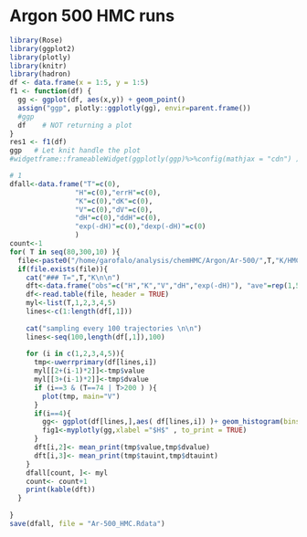 # Argon 500 HMC runs  

```r
library(Rose)
library(ggplot2)
library(plotly)
library(knitr)
library(hadron)
df <- data.frame(x = 1:5, y = 1:5)
f1 <- function(df) {
  gg <- ggplot(df, aes(x,y)) + geom_point()
  assign("ggp", plotly::ggplotly(gg), envir=parent.frame())
  #ggp
  df    # NOT returning a plot
}
res1 <- f1(df)
ggp   # Let knit handle the plot
#widgetframe::frameableWidget(ggplotly(ggp)%>%config(mathjax = "cdn") )
```



```r
# 1
dfall<-data.frame("T"=c(0),
                "H"=c(0),"errH"=c(0),
                "K"=c(0),"dK"=c(0),
                "V"=c(0),"dV"=c(0),
                "dH"=c(0),"ddH"=c(0),
                "exp(-dH)"=c(0),"dexp(-dH)"=c(0)
                )
count<-1
for( T in seq(80,300,10) ){
  file<-paste0("/home/garofalo/analysis/chemHMC/Argon/Ar-500/",T,"K/HMC_hystory_",T,"K.txt")
  if(file.exists(file)){
    cat("### T=",T,"K\n\n")
    dft<-data.frame("obs"=c("H","K","V","dH","exp(-dH)"), "ave"=rep(1,5), "tauint"=rep(1,5) )
    df<-read.table(file, header = TRUE)
    myl<-list(T,1,2,3,4,5)
    lines<-c(1:length(df[,1]))
    
    cat("sampling every 100 trajectories \n\n")
    lines<-seq(100,length(df[,1]),100)
    
    for (i in c(1,2,3,4,5)){
      tmp<-uwerrprimary(df[lines,i])
      myl[[2+(i-1)*2]]<-tmp$value
      myl[[3+(i-1)*2]]<-tmp$dvalue
      if (i==3 & (T==74 | T>200 ) ){
        plot(tmp, main="V")
      }
      if(i==4){
        gg<- ggplot(df[lines,],aes( df[lines,i]) )+ geom_histogram(bins = 100) +theme_bw()
        fig1<-myplotly(gg,xlabel ="$H$" , to_print = TRUE)
      }
      dft[i,2]<- mean_print(tmp$value,tmp$dvalue)
      dft[i,3]<- mean_print(tmp$tauint,tmp$dtauint)
    }
    dfall[count, ]<- myl
    count<- count+1
    print(kable(dft))
  }
  
}
save(dfall, file = "Ar-500_HMC.Rdata")

```




